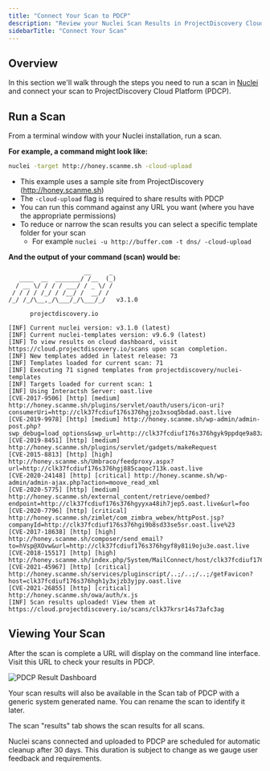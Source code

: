 ```yaml
---
title: "Connect Your Scan to PDCP"
description: "Review your Nuclei Scan Results in ProjectDiscovery Cloud Platform"
sidebarTitle: "Connect Your Scan"
---
```


## Overview

In this section we'll walk through the steps you need to run a scan in [Nuclei](/tools/nuclei/overview) and connect your scan to ProjectDiscovery Cloud Platform (PDCP). 

## Run a Scan

From a terminal window with your Nuclei installation, run a scan.

**For example, a command might look like:**

```bash
nuclei -target http://honey.scanme.sh -cloud-upload
```

 - This example uses a sample site from ProjectDiscovery (http://honey.scanme.sh) 
 - The `-cloud-upload` flag is required to share results with PDCP
 - You can run this command against any URL you want (where you have the appropriate permissions)
 - To reduce or narrow the scan results you can select a specific template folder for your scan
    - For example `nuclei -u http://buffer.com -t dns/ -cloud-upload` 

**And the output of your command (scan) would be:**

```console
                     __     _
   ____  __  _______/ /__  (_)
  / __ \/ / / / ___/ / _ \/ /
 / / / / /_/ / /__/ /  __/ /
/_/ /_/\__,_/\___/_/\___/_/   v3.1.0

      projectdiscovery.io

[INF] Current nuclei version: v3.1.0 (latest)
[INF] Current nuclei-templates version: v9.6.9 (latest)
[INF] To view results on cloud dashboard, visit https://cloud.projectdiscovery.io/scans upon scan completion.
[INF] New templates added in latest release: 73
[INF] Templates loaded for current scan: 71
[INF] Executing 71 signed templates from projectdiscovery/nuclei-templates
[INF] Targets loaded for current scan: 1
[INF] Using Interactsh Server: oast.live
[CVE-2017-9506] [http] [medium] http://honey.scanme.sh/plugins/servlet/oauth/users/icon-uri?consumerUri=http://clk37fcdiuf176s376hgjzo3xsoq5bdad.oast.live
[CVE-2019-9978] [http] [medium] http://honey.scanme.sh/wp-admin/admin-post.php?swp_debug=load_options&swp_url=http://clk37fcdiuf176s376hgyk9ppdqe9a83z.oast.live
[CVE-2019-8451] [http] [medium] http://honey.scanme.sh/plugins/servlet/gadgets/makeRequest
[CVE-2015-8813] [http] [high] http://honey.scanme.sh/Umbraco/feedproxy.aspx?url=http://clk37fcdiuf176s376hgj885caqoc713k.oast.live
[CVE-2020-24148] [http] [critical] http://honey.scanme.sh/wp-admin/admin-ajax.php?action=moove_read_xml
[CVE-2020-5775] [http] [medium] http://honey.scanme.sh/external_content/retrieve/oembed?endpoint=http://clk37fcdiuf176s376hgyyxa48ih7jep5.oast.live&url=foo
[CVE-2020-7796] [http] [critical] http://honey.scanme.sh/zimlet/com_zimbra_webex/httpPost.jsp?companyId=http://clk37fcdiuf176s376hgi9b8sd33se5sr.oast.live%23
[CVE-2017-18638] [http] [high] http://honey.scanme.sh/composer/send_email?to=hVsp@XOvw&url=http://clk37fcdiuf176s376hgyf8y81i9oju3e.oast.live
[CVE-2018-15517] [http] [high] http://honey.scanme.sh/index.php/System/MailConnect/host/clk37fcdiuf176s376hgi5j3fsht3dchj.oast.live/port/80/secure/
[CVE-2021-45967] [http] [critical] http://honey.scanme.sh/services/pluginscript/..;/..;/..;/getFavicon?host=clk37fcdiuf176s376hgh1y3xjzb3yjpy.oast.live
[CVE-2021-26855] [http] [critical] http://honey.scanme.sh/owa/auth/x.js
[INF] Scan results uploaded! View them at https://cloud.projectdiscovery.io/scans/clk37krsr14s73afc3ag
```

## Viewing Your Scan

After the scan is complete a URL will display on the command line interface. Visit this URL to check your results in PDCP. 

<img src="/images/pdcp-result-dashboard.png" alt="PDCP Result Dashboard"/>

Your scan results will also be available in the Scan tab of PDCP with a generic system generated name. You can rename the scan to identify it later.

The scan "results" tab shows the scan results for all scans. 

<Warning>
Nuclei scans connected and uploaded to PDCP are scheduled for automatic cleanup after 30 days. This duration is subject to change as we gauge user feedback and requirements.
</Warning>
